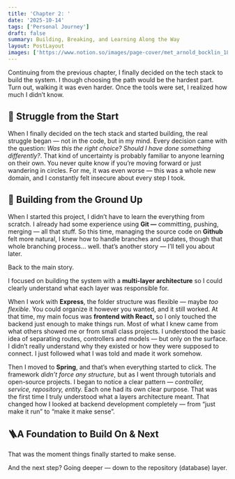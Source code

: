 ```yaml
---
title: 'Chapter 2: '
date: '2025-10-14'
tags: ['Personal Journey']
draft: false
summary: Building, Breaking, and Learning Along the Way
layout: PostLayout
images: ['https://www.notion.so/images/page-cover/met_arnold_bocklin_1880.jpg']
---
```



Continuing from the previous chapter, I finally decided on the tech stack to build the system. I though choosing the path would be the hardest part. Turn out, walking it was even harder. Once the tools were set, I realized how much I didn’t know.


## 💭 Struggle from the Start


When I finally decided on the tech stack and started building, the real struggle began — not in the code, but in my mind. Every decision came with the question: _Was this the right choice? Should I have done something differently?_. That kind of uncertainty is probably familiar to anyone learning on their own. You never quite know if you’re moving forward or just wandering in circles. For me, it was even worse — this was a whole new domain, and I constantly felt insecure about every step I took.


## 🧱 Building from the Ground Up


When I started this project, I didn’t have to learn the everything from scratch. I already had some experience using **Git —** committing, pushing, merging — all that stuff. So this time, managing the source code on **Github** felt more natural, I knew how to handle branches and updates, though that whole branching process… well. that’s another story — I’ll tell you about later. 


Back to the main story. 


I focused on building the system with a **multi-layer architecture** so I could clearly understand what each layer was responsible for. 


When I work with **Express**, the folder structure was flexible — maybe _too_ _flexible_. You could organize it however you wanted, and it still worked. At that time, my main focus was **frontend with React,** so I only touched the backend just enough to make things run. Most of what I knew came from what others showed me or from small class projects. I understood the basic idea of separating routes, controllers and models — but only on the surface. I didn’t really understand why they existed or how they were supposed to connect. I just followed what I was told and made it work somehow.


Then I moved to **Spring**, and that’s when everything started to click. The framework _didn’t force any structure_, but as I went through tutorials and open-source projects. I began to notice a clear pattern — _controller, service, repository, entity._ Each one had its own clear purpose. That was the first time I truly understood what a layers architecture meant. That changed how I looked at backend development completely — from “just make it run” to “make it make sense”.  


## 🪜A Foundation to Build On & Next


That was the moment things finally started to make sense. 


And the next step? Going deeper — down to the repository (database) layer.

